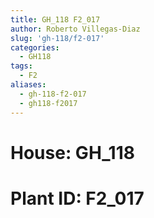 ```yaml
---
title: GH_118 F2_017
author: Roberto Villegas-Diaz
slug: 'gh-118/f2-017'
categories:
  - GH118
tags:
  - F2
aliases:
  - gh-118-f2-017
  - gh118-f2017
---
```


# **House**: GH_118
# **Plant ID**: F2_017
